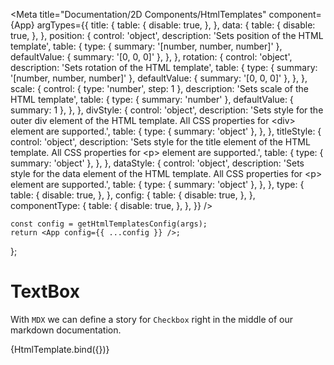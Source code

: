 
<Meta
    title="Documentation/2D Components/HtmlTemplates"
    component={App}
    argTypes={{
        title: {
            table: {
                disable: true,
            },
        },
        data: {
            table: {
                disable: true,
            },
        },
        position: {
            control: 'object',
            description: 'Sets position of the HTML template',
            table: {
                type: { summary: '[number, number, number]' },
                defaultValue: { summary: '[0, 0, 0]' },
            },
        },
        rotation: {
            control: 'object',
            description: 'Sets rotation of the HTML template',
            table: {
                type: { summary: '[number, number, number]' },
                defaultValue: { summary: '[0, 0, 0]' },
            },
        },
        scale: {
            control: { type: 'number', step: 1 },
            description: 'Sets scale of the HTML template',
            table: {
                type: { summary: 'number' },
                defaultValue: { summary: 1 },
            },
        },
        divStyle: {
            control: 'object',
            description: 'Sets style for the outer div element of the HTML template. All CSS properties for &lt;div&gt; element are supported.',
            table: {
                type: { summary: 'object' },
            },
        },
        titleStyle: {
            control: 'object',
            description: 'Sets style for the title element of the HTML template. All CSS properties for &lt;p&gt; element are supported.',
            table: {
                type: { summary: 'object' },
            },
        },
        dataStyle: {
            control: 'object',
            description: 'Sets style for the data element of the HTML template. All CSS properties for &lt;p&gt; element are supported.',
            table: {
                type: { summary: 'object' },
            },
        },
        type: {
            table: {
                disable: true,
            },
        },
        config: {
            table: {
                disable: true,
            },
        },
        componentType: {
            table: {
                disable: true,
            },
        },
    }}
/>

    const config = getHtmlTemplatesConfig(args);
    return <App config={{ ...config }} />;
};

# TextBox

With `MDX` we can define a story for `Checkbox` right in the middle of our
markdown documentation.

<Canvas>
    <Story
        name="TextBox"
        args={{
            type: HtmlTemplateTypes.ParagraphBox,
            title: 'Benefits of using AR',
            data: '81% of shoppers feel more confident in their purchase as a result of using AR. Provide customers with a sense of how products would look and fit in their environment. Increase shopper confidence, order volume, and sales.',
            position: [0, 0, 0],
            rotation: [0, 0, 0],
            scale: 1,
            divStyle: { background: 'white', width: '500px', borderRadius: '10px', border: '3px solid black', padding: '20px' },
            titleStyle: { fontSize: '36px', color: 'black', padding: '2px', margin: '0px', marginBottom: '20px' },
            dataStyle: { fontSize: '18px', padding: '2px', margin: '0px' },
        }}
    >
        {HtmlTemplate.bind({})}
    </Story>
</Canvas>

<ArgsTable story="TextBox" />
